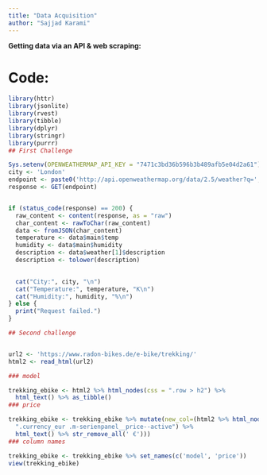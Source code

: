 ```yaml
---
title: "Data Acquisition"
author: "Sajjad Karami"
---
```


**Getting data via an API & web scraping:**

# Code:

```r

library(httr)
library(jsonlite)
library(rvest)
library(tibble)
library(dplyr)
library(stringr)
library(purrr)
## First Challenge

Sys.setenv(OPENWEATHERMAP_API_KEY = "7471c3bd36b596b3b489afb5e04d2a61")
city <- 'London'
endpoint <- paste0('http://api.openweathermap.org/data/2.5/weather?q=', city, '&appid=', Sys.getenv("OPENWEATHERMAP_API_KEY"))
response <- GET(endpoint)


if (status_code(response) == 200) {
  raw_content <- content(response, as = "raw")
  char_content <- rawToChar(raw_content)
  data <- fromJSON(char_content)
  temperature <- data$main$temp
  humidity <- data$main$humidity
  description <- data$weather[1]$description
  description <- tolower(description)
  

  cat("City:", city, "\n")
  cat("Temperature:", temperature, "K\n")
  cat("Humidity:", humidity, "%\n")
} else {
  print("Request failed.")
}

## Second challenge


url2 <- 'https://www.radon-bikes.de/e-bike/trekking/'
html2 <- read_html(url2)

### model

trekking_ebike <- html2 %>% html_nodes(css = ".row > h2") %>%
  html_text() %>% as_tibble()
### price

trekking_ebike <- trekking_ebike %>% mutate(new_col=(html2 %>% html_nodes(css =
  ".currency_eur .m-serienpanel__price--active") %>% 
  html_text() %>% str_remove_all(' €')))
### column names

trekking_ebike <- trekking_ebike %>% set_names(c('model', 'price'))
view(trekking_ebike)

```